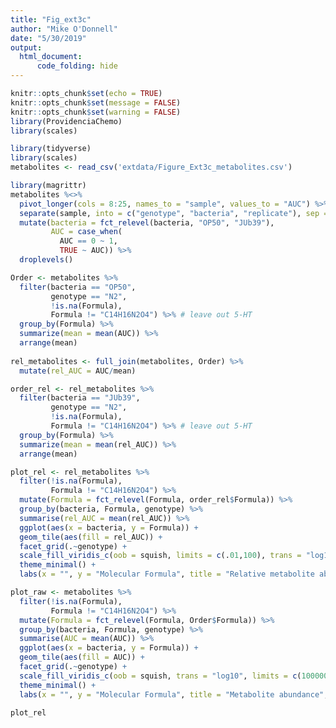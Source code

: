 ```yaml
---
title: "Fig_ext3c"
author: "Mike O'Donnell"
date: "5/30/2019"
output: 
  html_document:
      code_folding: hide
---
```


```r
knitr::opts_chunk$set(echo = TRUE)
knitr::opts_chunk$set(message = FALSE)
knitr::opts_chunk$set(warning = FALSE)
library(ProvidenciaChemo)
library(scales)
```

```r
library(tidyverse)
library(scales)
metabolites <- read_csv('extdata/Figure_Ext3c_metabolites.csv')

library(magrittr)
metabolites %<>% 
  pivot_longer(cols = 8:25, names_to = "sample", values_to = "AUC") %>%
  separate(sample, into = c("genotype", "bacteria", "replicate"), sep = "_") %>%
  mutate(bacteria = fct_relevel(bacteria, "OP50", "JUb39"),
         AUC = case_when(
           AUC == 0 ~ 1,
           TRUE ~ AUC)) %>%
  droplevels()

Order <- metabolites %>% 
  filter(bacteria == "OP50",
         genotype == "N2",
         !is.na(Formula),
         Formula != "C14H16N2O4") %>% # leave out 5-HT
  group_by(Formula) %>%
  summarize(mean = mean(AUC)) %>%
  arrange(mean)
  
rel_metabolites <- full_join(metabolites, Order) %>%
  mutate(rel_AUC = AUC/mean)

order_rel <- rel_metabolites %>% 
  filter(bacteria == "JUb39",
         genotype == "N2",
         !is.na(Formula),
         Formula != "C14H16N2O4") %>% # leave out 5-HT
  group_by(Formula) %>%
  summarize(mean = mean(rel_AUC)) %>%
  arrange(mean)

plot_rel <- rel_metabolites %>%
  filter(!is.na(Formula),
         Formula != "C14H16N2O4") %>%
  mutate(Formula = fct_relevel(Formula, order_rel$Formula)) %>%
  group_by(bacteria, Formula, genotype) %>%
  summarise(rel_AUC = mean(rel_AUC)) %>%
  ggplot(aes(x = bacteria, y = Formula)) +
  geom_tile(aes(fill = rel_AUC)) +
  facet_grid(.~genotype) +
  scale_fill_viridis_c(oob = squish, limits = c(.01,100), trans = "log10", option = "inferno") +
  theme_minimal() + 
  labs(x = "", y = "Molecular Formula", title = "Relative metabolite abundance", fill = "relative abundance (AUC)")

plot_raw <- metabolites %>%
  filter(!is.na(Formula),
         Formula != "C14H16N2O4") %>%
  mutate(Formula = fct_relevel(Formula, Order$Formula)) %>%
  group_by(bacteria, Formula, genotype) %>%
  summarise(AUC = mean(AUC)) %>%
  ggplot(aes(x = bacteria, y = Formula)) +
  geom_tile(aes(fill = AUC)) +
  facet_grid(.~genotype) +
  scale_fill_viridis_c(oob = squish, trans = "log10", limits = c(100000, 10e6), option = "inferno") +
  theme_minimal() + 
  labs(x = "", y = "Molecular Formula", title = "Metabolite abundance",  fill = "Abundance (AUC)") 

plot_rel

```
